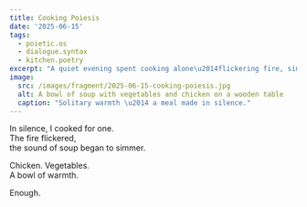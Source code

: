 ```yaml
---
title: Cooking Poiesis
date: '2025-06-15'
tags:
  - poietic.os
  - dialogue.syntax
  - kitchen.poetry
excerpt: "A quiet evening spent cooking alone\u2014flickering fire, simmering sound, and a bowl of warmth."
image:
  src: /images/fragment/2025-06-15-cooking-poiesis.jpg
  alt: A bowl of soup with vegetables and chicken on a wooden table
  caption: "Solitary warmth \u2014 a meal made in silence."
---
```


In silence, I cooked for one.  
The fire flickered,  
the sound of soup began to simmer.

Chicken. Vegetables.  
A bowl of warmth.

Enough.